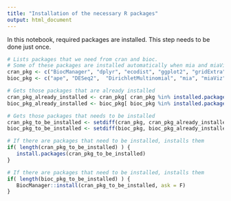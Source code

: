 ```yaml
---
title: "Installation of the necessary R packages"
output: html_document
---
```


In this notebook, required packages are installed. This step needs to be done just once. 

```r
# Lists packages that we need from cran and bioc. 
# Some of these packages are installed automatically when mia and miaViz are installed. 
cran_pkg <- c("BiocManager", "dplyr", "ecodist", "ggplot2", "gridExtra", "knitr", "vegan")
bioc_pkg <- c("ape", "DESeq2",  "DirichletMultinomial", "mia", "miaViz")

# Gets those packages that are already installed
cran_pkg_already_installed <- cran_pkg[ cran_pkg %in% installed.packages() ]
bioc_pkg_already_installed <- bioc_pkg[ bioc_pkg %in% installed.packages() ]

# Gets those packages that needs to be installed
cran_pkg_to_be_installed <- setdiff(cran_pkg, cran_pkg_already_installed)
bioc_pkg_to_be_installed <- setdiff(bioc_pkg, bioc_pkg_already_installed)
```

```r
# If there are packages that need to be installed, installs them
if( length(cran_pkg_to_be_installed) ) {
   install.packages(cran_pkg_to_be_installed)
}
```

```r
# If there are packages that need to be installed, installs them
if( length(bioc_pkg_to_be_installed) ) {
   BiocManager::install(cran_pkg_to_be_installed, ask = F)
}
```

